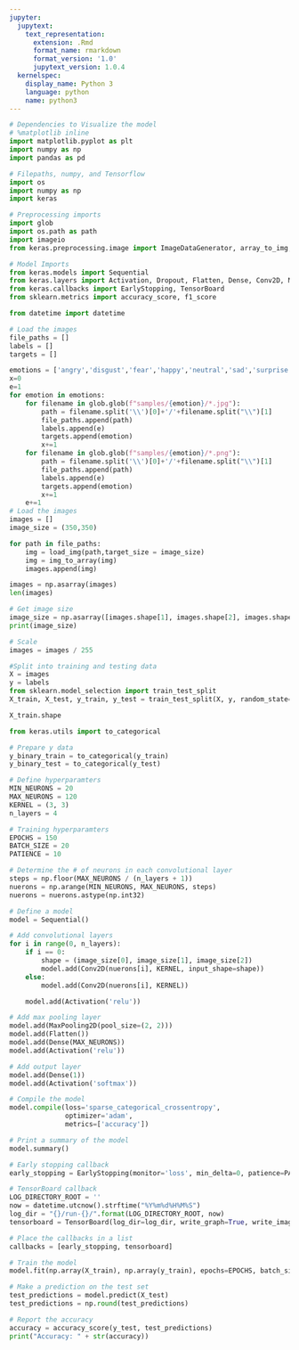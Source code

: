 ```yaml
---
jupyter:
  jupytext:
    text_representation:
      extension: .Rmd
      format_name: rmarkdown
      format_version: '1.0'
      jupytext_version: 1.0.4
  kernelspec:
    display_name: Python 3
    language: python
    name: python3
---
```


```python
# Dependencies to Visualize the model
# %matplotlib inline
import matplotlib.pyplot as plt
import numpy as np
import pandas as pd

# Filepaths, numpy, and Tensorflow
import os
import numpy as np
import keras

# Preprocessing imports
import glob
import os.path as path
import imageio
from keras.preprocessing.image import ImageDataGenerator, array_to_img, img_to_array, load_img

# Model Imports
from keras.models import Sequential
from keras.layers import Activation, Dropout, Flatten, Dense, Conv2D, MaxPooling2D
from keras.callbacks import EarlyStopping, TensorBoard
from sklearn.metrics import accuracy_score, f1_score

from datetime import datetime
```

```python
# Load the images
file_paths = []
labels = []
targets = []

emotions = ['angry','disgust','fear','happy','neutral','sad','surprise']
x=0
e=1
for emotion in emotions:
    for filename in glob.glob(f"samples/{emotion}/*.jpg"):
        path = filename.split('\\')[0]+'/'+filename.split("\\")[1]
        file_paths.append(path)
        labels.append(e)
        targets.append(emotion)
        x+=1
    for filename in glob.glob(f"samples/{emotion}/*.png"):
        path = filename.split('\\')[0]+'/'+filename.split("\\")[1]
        file_paths.append(path)
        labels.append(e)
        targets.append(emotion)
        x+=1
    e+=1
# Load the images
images = []
image_size = (350,350)

for path in file_paths:
    img = load_img(path,target_size = image_size)
    img = img_to_array(img)
    images.append(img)

images = np.asarray(images)       
len(images)        
```

```python
# Get image size
image_size = np.asarray([images.shape[1], images.shape[2], images.shape[3]])
print(image_size)
```

```python
# Scale
images = images / 255

#Split into training and testing data
X = images
y = labels
from sklearn.model_selection import train_test_split
X_train, X_test, y_train, y_test = train_test_split(X, y, random_state=42)

X_train.shape
```

```python
from keras.utils import to_categorical

# Prepare y data
y_binary_train = to_categorical(y_train)
y_binary_test = to_categorical(y_test)
```

```python
# Define hyperparamters
MIN_NEURONS = 20
MAX_NEURONS = 120
KERNEL = (3, 3)
n_layers = 4

# Training hyperparamters
EPOCHS = 150
BATCH_SIZE = 20
PATIENCE = 10

# Determine the # of neurons in each convolutional layer
steps = np.floor(MAX_NEURONS / (n_layers + 1))
nuerons = np.arange(MIN_NEURONS, MAX_NEURONS, steps)
nuerons = nuerons.astype(np.int32)

# Define a model
model = Sequential()

# Add convolutional layers
for i in range(0, n_layers):
    if i == 0:
        shape = (image_size[0], image_size[1], image_size[2])
        model.add(Conv2D(nuerons[i], KERNEL, input_shape=shape))
    else:
        model.add(Conv2D(nuerons[i], KERNEL))

    model.add(Activation('relu'))

# Add max pooling layer
model.add(MaxPooling2D(pool_size=(2, 2)))
model.add(Flatten())
model.add(Dense(MAX_NEURONS))
model.add(Activation('relu'))

# Add output layer
model.add(Dense(1))
model.add(Activation('softmax'))

# Compile the model
model.compile(loss='sparse_categorical_crossentropy',
              optimizer='adam',
              metrics=['accuracy'])
```

```python
# Print a summary of the model
model.summary()
```

```python
# Early stopping callback
early_stopping = EarlyStopping(monitor='loss', min_delta=0, patience=PATIENCE, verbose=2, mode='auto')
```

```python
# TensorBoard callback
LOG_DIRECTORY_ROOT = ''
now = datetime.utcnow().strftime("%Y%m%d%H%M%S")
log_dir = "{}/run-{}/".format(LOG_DIRECTORY_ROOT, now)
tensorboard = TensorBoard(log_dir=log_dir, write_graph=True, write_images=True)
```

```python
# Place the callbacks in a list
callbacks = [early_stopping, tensorboard]
```

```python
# Train the model
model.fit(np.array(X_train), np.array(y_train), epochs=EPOCHS, batch_size=BATCH_SIZE, callbacks=callbacks, verbose=2)
```

```python
# Make a prediction on the test set
test_predictions = model.predict(X_test)
test_predictions = np.round(test_predictions)
```

```python
# Report the accuracy
accuracy = accuracy_score(y_test, test_predictions)
print("Accuracy: " + str(accuracy))
```

```python

```

